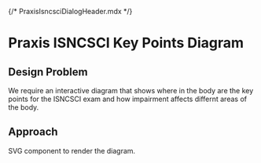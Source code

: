 {/* PraxisIsncsciDialogHeader.mdx */}


<Meta of={Stories} />

# Praxis ISNCSCI Key Points Diagram

## Design Problem

We require an interactive diagram that shows where in the body are the key points for the ISNCSCI exam and how impairment affects differnt areas of the body.

## Approach

SVG component to render the diagram.

<Canvas of={Stories.Primary} />

